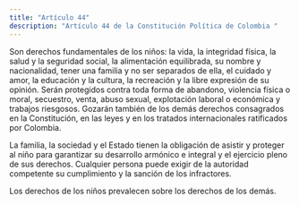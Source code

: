 ```yaml
---
title: "Artículo 44"
description: "Artículo 44 de la Constitución Política de Colombia "
---
```

Son derechos fundamentales de
los niños: la vida, la integridad física, la salud y la
seguridad social, la alimentación equilibrada, su
nombre y nacionalidad, tener una familia y no ser 
separados de ella, el cuidado y amor, la educación
y la cultura, la recreación y la libre expresión de
su opinión. Serán protegidos contra toda forma de
abandono, violencia física o moral, secuestro, venta, abuso sexual, explotación laboral o económica y
trabajos riesgosos. Gozarán también de los demás
derechos consagrados en la Constitución, en las
leyes y en los tratados internacionales ratificados
por Colombia.

La familia, la sociedad y el Estado tienen la obligación de asistir y proteger al niño para garantizar
su desarrollo armónico e integral y el ejercicio pleno
de sus derechos. Cualquier persona puede exigir
de la autoridad competente su cumplimiento y la
sanción de los infractores.

Los derechos de los niños prevalecen sobre los
derechos de los demás.
